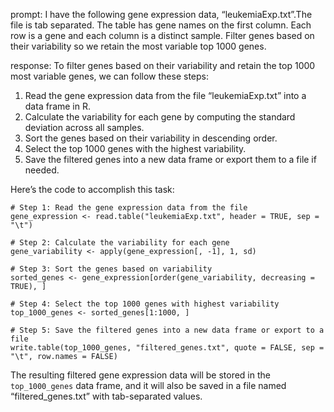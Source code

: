 prompt:
I have the following gene expression data, "leukemiaExp.txt".The file is tab separated. The table has gene names on the first column. Each row is a gene and each column is a distinct sample.  Filter genes based on their variability so we retain the most variable top 1000 genes. 

response:
To filter genes based on their variability and retain the top 1000 most variable genes, we can follow these steps:

1. Read the gene expression data from the file "leukemiaExp.txt" into a data frame in R.
2. Calculate the variability for each gene by computing the standard deviation across all samples.
3. Sort the genes based on their variability in descending order.
4. Select the top 1000 genes with the highest variability.
5. Save the filtered genes into a new data frame or export them to a file if needed.

Here's the code to accomplish this task:

```
# Step 1: Read the gene expression data from the file
gene_expression <- read.table("leukemiaExp.txt", header = TRUE, sep = "\t")

# Step 2: Calculate the variability for each gene
gene_variability <- apply(gene_expression[, -1], 1, sd)

# Step 3: Sort the genes based on variability
sorted_genes <- gene_expression[order(gene_variability, decreasing = TRUE), ]

# Step 4: Select the top 1000 genes with highest variability
top_1000_genes <- sorted_genes[1:1000, ]

# Step 5: Save the filtered genes into a new data frame or export to a file
write.table(top_1000_genes, "filtered_genes.txt", quote = FALSE, sep = "\t", row.names = FALSE)
```

The resulting filtered gene expression data will be stored in the `top_1000_genes` data frame, and it will also be saved in a file named "filtered_genes.txt" with tab-separated values.

